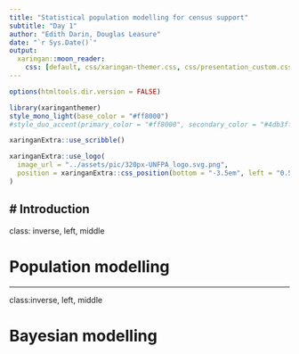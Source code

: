 ```yaml
---
title: "Statistical population modelling for census support"
subtitle: "Day 1"
author: "Edith Darin, Douglas Leasure"
date: "`r Sys.Date()`"
output:
  xaringan::moon_reader:
    css: [default, css/xaringan-themer.css, css/presentation_custom.css]
---
```



```r
options(htmltools.dir.version = FALSE)
```

```r
library(xaringanthemer)
style_mono_light(base_color = "#ff8000")
#style_duo_accent(primary_color = "#ff8000", secondary_color = "#4db3ff")
```

```r
xaringanExtra::use_scribble()
```

```r
xaringanExtra::use_logo(
  image_url = "../assets/pic/320px-UNFPA_logo.svg.png",
  position = xaringanExtra::css_position(bottom = "-3.5em", left = "0.5em")
)
```



# Introduction
---
class: inverse, left, middle

# Population modelling


---
class:inverse, left, middle

# Bayesian modelling
